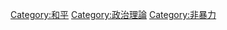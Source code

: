 {{Catmore|和平主義}}
{{Commonscat|Pacifism}}
{{Commonscat|Pacifism}}

[[Category:和平|Category:和平]]
[[Category:政治理論|Category:政治理論]]
[[Category:非暴力|Category:非暴力]]